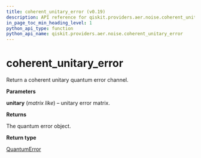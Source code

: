 ```yaml
---
title: coherent_unitary_error (v0.19)
description: API reference for qiskit.providers.aer.noise.coherent_unitary_error in qiskit v0.19
in_page_toc_min_heading_level: 1
python_api_type: function
python_api_name: qiskit.providers.aer.noise.coherent_unitary_error
---
```


<span id="coherent-unitary-error" />

# coherent\_unitary\_error

<Function id="qiskit.providers.aer.noise.coherent_unitary_error" isDedicatedPage={true} github="https://github.com/qiskit/qiskit-aer/tree/stable/0.5/qiskit/providers/aer/noise/errors/standard_errors.py" signature="coherent_unitary_error(unitary)">
  Return a coherent unitary quantum error channel.

  **Parameters**

  **unitary** (*matrix like*) – unitary error matrix.

  **Returns**

  The quantum error object.

  **Return type**

  [QuantumError](qiskit.providers.aer.noise.QuantumError "qiskit.providers.aer.noise.QuantumError")
</Function>

